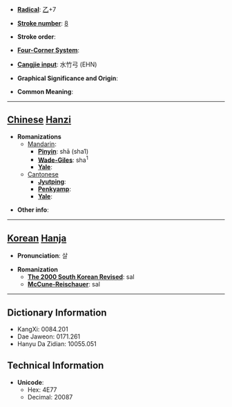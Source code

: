 * '''[[Wiktionary:Chinese radical index| Radical]]''': [[Wiktionary:Chinese radical index 乙|乙]]+7

* '''[[Wiktionary:Chinese total strokes index|Stroke number]]''': [[Wiktionary:Chinese total strokes index 8|8]]

* '''Stroke order''': 

* '''[[Wiktionary:Chinese four corner index|Four-Corner System]]''': 

* '''[[Wiktionary:Chinese Cangjie index|Cangjie input]]''': 水竹弓 (EHN)

* '''Graphical Significance and Origin''': 

* '''Common Meaning''': 

----

== [[Chinese]] [[Hanzi]] ==

* '''Romanizations'''
** [[Mandarin]]:
*** '''[[Pinyin]]''': shā (sha1)
*** '''[[Wade-Giles]]''': sha<sup>1</sup>
*** '''[[Yale]]''': 
**[[Cantonese]]
***'''[[Jyutping]]''':
***'''[[Penkyamp]]''': 
***'''[[Yale]]''': 

* '''Other info''': 

----

== [[Korean]] [[Hanja]] ==

* '''Pronunciation''': 살

* '''Romanization'''
** '''[[The 2000 South Korean Revised Romanization|The 2000 South Korean Revised]]''': sal
** '''[[McCune-Reischauer]]''': sal

----

== Dictionary Information ==

* KangXi: 0084.201
* Dae Jaweon: 0171.261
* Hanyu Da Zidian: 10055.051

== Technical Information ==

* '''Unicode''':
** Hex: 4E77
** Decimal: 20087